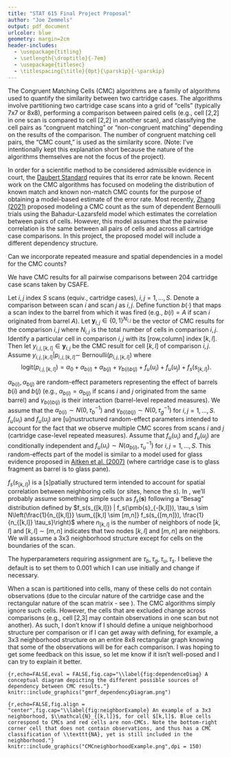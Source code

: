 ```yaml
---
title: "STAT 615 Final Project Proposal"
author: "Joe Zemmels"
output: pdf_document
urlcolor: blue
geometry: margin=2cm
header-includes:
  - \usepackage{titling}
  - \setlength{\droptitle}{-7em}
  - \usepackage{titlesec}
  - \titlespacing{\title}{0pt}{\parskip}{-\parskip}
---
```


\vspace{-5truemm}

\textbf{Exposition} The Congruent Matching Cells (CMC) algorithms are a family of algorithms used to quantify the similarity between two cartridge cases. The algorithms involve partitioning two cartridge case scans into a grid of "cells" (typically 7x7 or 8x8), performing a comparison between paired cells (e.g., cell [2,2] in one scan is compared to cell [2,2] in another scan), and classifying the cell pairs as "congruent matching" or "non-congruent matching" depending on the results of the comparison. The number of congruent matching cell pairs, the "CMC count," is used as the similarity score. (Note: I've intentionally kept this explanation short because the nature of the algorithms themselves are not the focus of the project).

In order for a scientific method to be considered admissible evidence in court, the [Daubert Standard](https://www.law.cornell.edu/wex/daubert_standard) requires that its error rate be known.
Recent work on the CMC algorithms has focused on modeling the distribution of known match and known non-match CMC counts for the purpose of obtaining a model-based estimate of the error rate.
Most recently, [Zhang (2021)](https://doi.org/10.1016/j.forsciint.2021.110912) proposed modeling a CMC count as the sum of dependent Bernoulli trials using the Bahadur-Lazarsfeld model which estimates the correlation between pairs of cells.
However, this model assumes that the pairwise correlation is the same between all pairs of cells and across all cartridge case comparisons.
In this project, the proposed model will include a different dependency structure.

\textbf{What is your scientific question?}

Can we incorporate repeated measure and spatial dependencies in a model for the CMC counts?

\textbf{What are your data?}

We have CMC results for all pairwise comparisons between 204 cartridge case scans taken by CSAFE.

\textbf{What single model do you propose to fit to answer your scientific question?}

Let $i,j$ index $S$ scans (equiv., cartridge cases), $i,j = 1,...,S$. 
Denote a comparison between scan $i$ and scan $j$ as $i,j$.
Define function $b(\cdot)$ that maps a scan index to the barrel from which it was fired (e.g., $b(i) = A$ if scan $i$ originated from barrel $A$).
Let $\pmb{y}_{i,j} \in \{0,1\}^{N_{i,j}}$ be the vector of CMC results for the comparison $i,j$ where $N_{i,j}$ is the total number of cells in comparison $i,j$.
Identify a particular cell in comparison $i,j$ with its [row,column] index $[k,l]$.
<!-- , $k = 1,...,R_{i,j}$ and $l = 1,...,C_{i,j}$.  -->
Then let $y_{i,j,[k,l]} \in \pmb{y}_{i,j}$ be the CMC result for cell $[k,l]$ of comparison $i,j$.
Assume $y_{i,j,[k,l]} | p_{i,j,[k,l]} \sim$ Bernoulli$(p_{i,j,[k,l]})$ where
$$
\text{logit}(p_{i,j,[k,l]}) = \alpha_0 + \alpha_{b(i)} + \alpha_{b(j)} + \gamma_{b(i)b(j)} + f_u(u_i) + f_u(u_j) + f_s(s_{[k,l]}).
$$

\underline{Random-effect terms:} $\alpha_{b(i)}, \alpha_{b(j)}$ are random-effect parameters representing the effect of barrels $b(i)$ and $b(j)$ (e.g., $\alpha_{b(i)} = \alpha_{b(j)}$ if scans $i$ and $j$ originated from the same barrel) and $\gamma_{b(i)b(j)}$ is their interaction (barrel-level repeated measures).
We assume that the $\alpha_{b(i)} \sim N(0,\tau_b^{-1})$ and $\gamma_{b(i)b(j)} \sim N(0,\tau_g^{-1})$ for $i,j = 1,...,S$.
$f_u(u_i)$ and $f_u(u_j)$ are [u]nustructured random-effect parameters intended to account for the fact that we observe multiple CMC scores from scans $i$ and $j$ (cartridge case-level repeated measures).
Assume that $f_u(u_i)$ and $f_u(u_j)$ are conditionally independent and $f_u(u_i) \sim N(\alpha_{b(i)}, \tau_u^{-1})$ for $i,j = 1,...,S$.
This random-effects part of the model is similar to a model used for glass evidence proposed in [Aitken et al. (2007)](https://citeseerx.ist.psu.edu/viewdoc/download?doi=10.1.1.335.3316&rep=rep1&type=pdf) (where cartridge case is to glass fragment as barrel is to glass pane).

\underline{Spatial term:} $f_s(s_{[k,l]})$ is a [s]patially structured term intended to account for spatial correlation between neighboring cells (or sites, hence the $s$).
In \texttt{INLA}, we'll probably assume something simple such as  $f_s(\pmb{s})$ following a "Besag" distribution defined by $f_s(s_{[k,l]}) | f_s(\pmb{s}_{-[k,l]}), \tau_s \sim N\left(\frac{1}{n_{[k,l]}} \sum_{[k,l] \sim [m,n]} f_s(s_{[m,n]}), \frac{1}{n_{[k,l]} \tau_s}\right)$
where $n_{[k,l]}$ is the number of neighbors of node $[k,l]$ and $[k,l] \sim [m,n]$ indicates that two nodes $[k,l]$ and $[m,n]$ are neighbors. We will assume a 3x3 neighborhood structure except for cells on the boundaries of the scan.

The hyperparameters requiring assignment are $\tau_b, \tau_g, \tau_u, \tau_s$. I believe the \texttt{INLA} default is to set them to 0.001 which I can use initially and change if necessary.
<!-- Ultimately, we are interested in the CMC count for comparison $i,j$ which can be expressed as $\pmb{1}^T \pmb{y}_{i,j} = \sum_{[k,l]} y_{i,j,[k,l]}$. -->

\textbf{Implementation issue} When a scan is partitioned into cells, many of these cells do not contain observations (due to the circular nature of the cartridge case and the rectangular nature of the scan matrix - see \autoref{fig:neighborExample}). The CMC algorithms simply ignore such cells. However, the cells that are excluded change across comparisons (e.g., cell [2,3] may contain observations in one scan but not another). As such, I don't know if I should define a unique neighborhood structure per comparison or if I can get away with defining, for example, a 3x3 neighborhood structure on an entire 8x8 rectangular graph knowing that some of the observations will be \texttt{NA} for each comparison. I was hoping to get some feedback on this issue, so let me know if it isn't well-posed and I can try to explain it better.

```{r,echo=FALSE,eval = FALSE,fig.cap="\\label{fig:dependenceDiag} A conceptual diagram depicting the different possible sources of dependency between CMC results."}
knitr::include_graphics("gmrf_dependencyDiagram.png")
```

```{r,echo=FALSE,fig.align = "center",fig.cap="\\label{fig:neighborExample} An example of a 3x3 neighborhood, $\\mathcal{N}_{[k,l]}$, for cell $[k,l]$. Blue cells correspond to CMCs and red cells are non-CMCs. Note the bottom-right corner cell that does not contain observations, and thus has a CMC classification of \\texttt{NA}, yet is still included in the neighborhood."}
knitr::include_graphics("CMCneighborhoodExample.png",dpi = 150)
```


